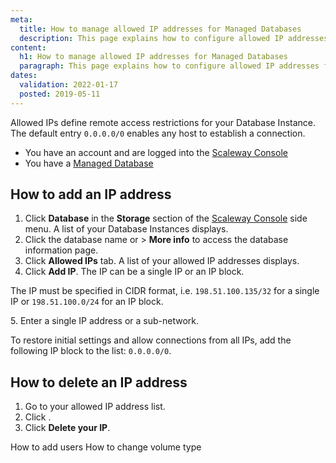 ```yaml
---
meta:
  title: How to manage allowed IP addresses for Managed Databases
  description: This page explains how to configure allowed IP addresses for Managed Databases
content:
  h1: How to manage allowed IP addresses for Managed Databases
  paragraph: This page explains how to configure allowed IP addresses for Managed Databases
dates:
  validation: 2022-01-17
  posted: 2019-05-11
---
```


Allowed IPs define remote access restrictions for your Database Instance. The default entry `0.0.0.0/0` enables any host to establish a connection.

<Message type="requirement">

- You have an account and are logged into the [Scaleway Console](https://console.scaleway.com)
- You have a [Managed Database](/storage/database/concepts/#managed-database/)

</Message>

## How to add an IP address

1. Click **Database** in the **Storage** section of the [Scaleway Console](https://console.scaleway.com) side menu. A list of your Database Instances displays.
2. Click the database name or <Icon name="more" /> > **More info** to access the database information page.
3. Click **Allowed IPs** tab. A list of your allowed IP addresses displays.
4. Click **Add IP**. The IP can be a single IP or an IP block. 
  <Message type="note">

  The IP must be specified in CIDR format, i.e. `198.51.100.135/32` for a single IP or `198.51.100.0/24` for an IP block.

  </Message>
5. Enter a single IP address or a sub-network.
  <Message type="note">

  To restore initial settings and allow connections from all IPs, add the following IP block to the list: `0.0.0.0/0`.

  </Message>

## How to delete an IP address

1. Go to your allowed IP address list.
2. Click <Icon name="delete" />.
3. Click **Delete your IP**.

<Navigation title="See Also">
  <PreviousButton to="/storage/database/how-to/add-users/">How to add users</PreviousButton>
  <NextButton to="/storage/database/how-to/change-volume-type/">How to change volume type</NextButton>
</Navigation>
